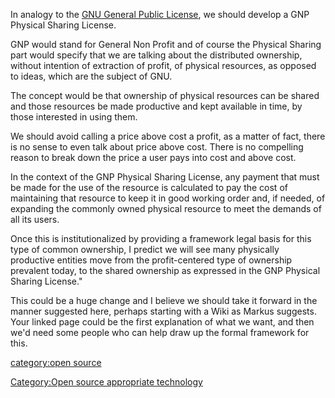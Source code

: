 In analogy to the [[GNU General Public License]], we should develop a GNP Physical Sharing License.

GNP would stand for General Non Profit and of course the Physical Sharing part would specify that we are talking about the distributed ownership, without intention of extraction of profit, of physical resources, as opposed to ideas, which are the subject of GNU.

The concept would be that ownership of physical resources can be shared and those resources be made productive and kept available in time, by those interested in using them.

We should avoid calling a price above cost a profit, as a matter of fact, there is no sense to even talk about price above cost. There is no compelling reason to break down the price a user pays into cost and above cost.

In the context of the GNP Physical Sharing License, any payment that must be made for the use of the resource is calculated to pay the cost of maintaining that resource to keep it in good working order and, if needed, of expanding the commonly owned physical resource to meet the demands of all its users.

Once this is institutionalized by providing a framework legal basis for this type of common ownership, I predict we will see many physically productive entities move from the profit-centered type of ownership prevalent today, to the shared ownership as expressed in the GNP Physical Sharing License."

This could be a huge change and I believe we should take it forward in the manner suggested here, perhaps starting with a Wiki as Markus suggests. Your linked page could be the first explanation of what we want, and then we'd need some people who can help draw up the formal framework for this.

[[Category:Open source appropriate technology]]
[[category:open source]]